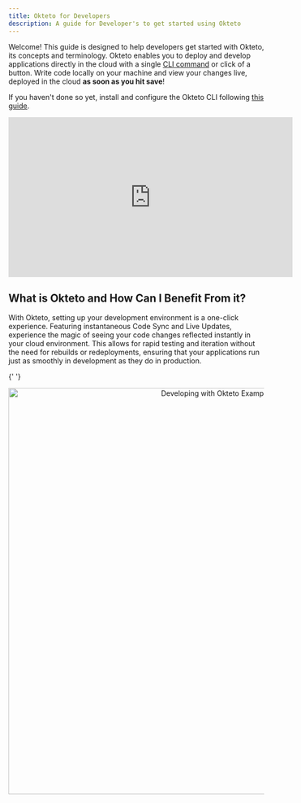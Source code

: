 ```yaml
---
title: Okteto for Developers
description: A guide for Developer's to get started using Okteto
---
```



Welcome! This guide is designed to help developers get started with Okteto, its concepts and terminology. Okteto enables you to deploy and develop applications directly in the cloud with a single [CLI command](https://www.okteto.com/docs/development/using-okteto-cli/) or click of a button. Write code locally on your machine and view your changes live, deployed in the cloud **as soon as you hit save**!

If you haven't done so yet, install and configure the Okteto CLI following [this guide](https://www.okteto.com/docs/get-started/install-okteto-cli/).

<iframe
  width="560"
  height="315"
  src="https://www.youtube.com/embed/eEJWJObxM2I?si=Q8MV1MEQ1WZa93YQ"
  title="Okteto Developer Quickstart Guide"
  frameborder="0"
  allow="accelerometer; autoplay; clipboard-write; encrypted-media; gyroscope; picture-in-picture; web-share"
  referrerpolicy="strict-origin-when-cross-origin"
  allowfullscreen
></iframe>

## What is Okteto and How Can I Benefit From it?

With Okteto, setting up your development environment is a one-click experience.
Featuring instantaneous Code Sync and Live Updates, experience the magic of seeing your code changes reflected instantly in your cloud environment.
This allows for rapid testing and iteration without the need for rebuilds or redeployments, ensuring that your applications run just as smoothly in development as they do in production.

{' '}
<p align="center">
  <Image
    src={require('@site/static/img/dev-environment-example.jpg').default}
    alt="Developing with Okteto Example"
    width="800"
  />
</p>
